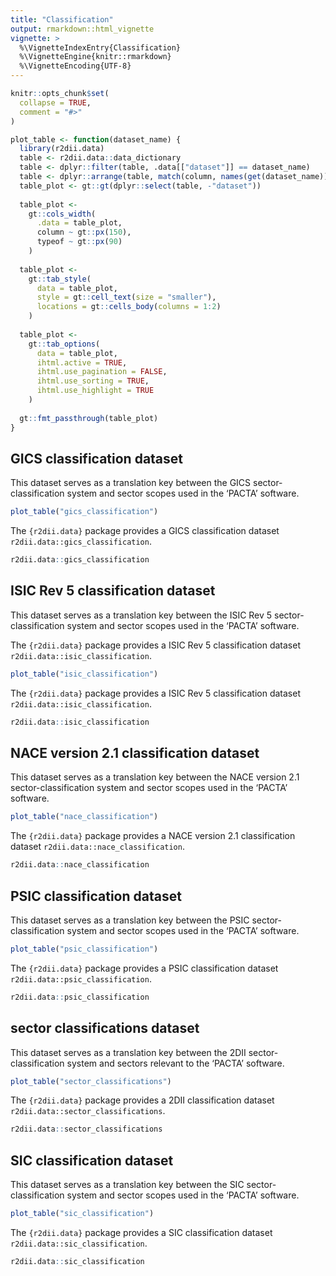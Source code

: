 ```yaml
---
title: "Classification"
output: rmarkdown::html_vignette
vignette: >
  %\VignetteIndexEntry{Classification}
  %\VignetteEngine{knitr::rmarkdown}
  %\VignetteEncoding{UTF-8}
---
```


```r
knitr::opts_chunk$set(
  collapse = TRUE,
  comment = "#>"
)
```

```r
plot_table <- function(dataset_name) {
  library(r2dii.data)
  table <- r2dii.data::data_dictionary
  table <- dplyr::filter(table, .data[["dataset"]] == dataset_name)
  table <- dplyr::arrange(table, match(column, names(get(dataset_name))))
  table_plot <- gt::gt(dplyr::select(table, -"dataset"))
  
  table_plot <- 
    gt::cols_width(
      .data = table_plot,
      column ~ gt::px(150),
      typeof ~ gt::px(90)
    )
  
  table_plot <-
    gt::tab_style(
      data = table_plot,
      style = gt::cell_text(size = "smaller"),
      locations = gt::cells_body(columns = 1:2)
    )
  
  table_plot <-
    gt::tab_options(
      data = table_plot,
      ihtml.active = TRUE,
      ihtml.use_pagination = FALSE,
      ihtml.use_sorting = TRUE,
      ihtml.use_highlight = TRUE
    )
  
  gt::fmt_passthrough(table_plot)
}
```

## GICS classification dataset

This dataset serves as a translation key between the GICS sector-classification system and sector scopes used in the 'PACTA' software.

```r
plot_table("gics_classification")
```

The `{r2dii.data}` package provides a GICS classification dataset `r2dii.data::gics_classification`.

```r
r2dii.data::gics_classification
```

## ISIC Rev 5 classification dataset

This dataset serves as a translation key between the ISIC Rev 5 sector-classification system and sector scopes used in the 'PACTA' software.

The `{r2dii.data}` package provides a ISIC Rev 5 classification dataset `r2dii.data::isic_classification`.

```r
plot_table("isic_classification")
```

The `{r2dii.data}` package provides a ISIC Rev 5 classification dataset `r2dii.data::isic_classification`.

```r
r2dii.data::isic_classification
```

## NACE version 2.1 classification dataset

This dataset serves as a translation key between the NACE version 2.1 sector-classification system and sector scopes used in the 'PACTA' software.

```r
plot_table("nace_classification")
```

The `{r2dii.data}` package provides a NACE version 2.1 classification dataset `r2dii.data::nace_classification`.

```r
r2dii.data::nace_classification
```

## PSIC classification dataset

This dataset serves as a translation key between the PSIC sector-classification system and sector scopes used in the 'PACTA' software.

```r
plot_table("psic_classification")
```

The `{r2dii.data}` package provides a PSIC classification dataset `r2dii.data::psic_classification`.

```r
r2dii.data::psic_classification
```

## sector classifications dataset

This dataset serves as a translation key between the 2DII sector-classification system and sectors relevant to the 'PACTA' software.

```r
plot_table("sector_classifications")
```

The `{r2dii.data}` package provides a 2DII classification dataset `r2dii.data::sector_classifications`.

```r
r2dii.data::sector_classifications
```

## SIC classification dataset

This dataset serves as a translation key between the SIC sector-classification system and sector scopes used in the 'PACTA' software.

```r
plot_table("sic_classification")
```

The `{r2dii.data}` package provides a SIC classification dataset `r2dii.data::sic_classification`.

```r
r2dii.data::sic_classification
```
